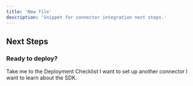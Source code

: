 ```yaml
---
title: 'New file'
description: 'Snippet for connector integration next steps.'
---
```


## Next Steps

### Ready to deploy?

<CardGroup cols={2}>
<Card title="YES!" href="/building-blocks/pre-deployment-checklist" icon="rocket-launch">
 Take me to the Deployment Checklist
</Card>

<Card title="NOT YET..." href="/integrations/using-connectors"  icon="screwdriver-wrench">
 I want to set up another connector
</Card>


</CardGroup>
<Card title="NEITHER..." href="/building-blocks/introduction"  icon="dice">
 I want to learn about the SDK.
</Card>

